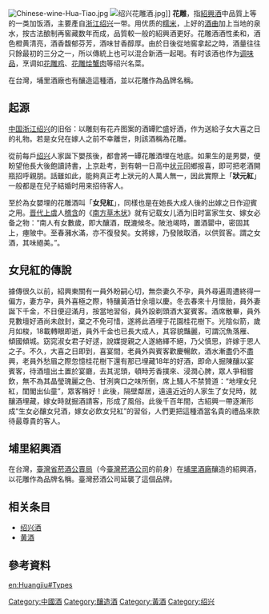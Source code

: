 {{copyedit|time=2015-02-28T17:36:25+00:00}}
{{unreferenced|time=2015-02-28T17:36:25+00:00}}
{{noteTA
|1=zh-hans:曲; zh-hant:麴;
|2=zh-hans:坛; zh-hant:罈;
}}
[[File:Chinese-wine-Hua-Tiao.jpg|thumb]]
[[File:绍兴花雕酒.jpg|thumb]]]]
'''花雕'''，指[[紹興酒|紹興酒]]中品質上等的一类加饭酒，主要產自[[浙江|浙江]][[绍兴|绍兴]]一带。用优质的[[糯米|糯米]]，上好的[[酒曲|酒曲]]加上当地的泉水，按古法酿制再窖藏数年而成，品質較一般的紹興酒更好。花雕酒酒性柔和，酒色橙黄清亮，酒香馥郁芬芳，酒味甘香醇厚。由於日後從地窖拿起之時，酒量往往只餘最初的三分之一，所以傳統上也可以混合新酒一起喝。有时该酒也作为[[调味品|调味品]]，烹调如[[花雕鸡|花雕鸡]]、[[花雕烩蟹肉|花雕烩蟹肉]]等绍兴名菜。

在台灣，埔里酒廠也有釀造這種酒，並以花雕作為品牌名稱。

==起源==
[[中国|中国]][[浙江|浙江]][[绍兴|绍兴]]的旧俗：以雕刻有花卉图案的酒罈贮盛好酒，作为送給子女大喜之日的礼物。若是女兒在嫁人之前不幸離世，則該酒稱為花雕。

從前每戶[[绍兴|绍兴]]人家誕下嬰孩後，都會將一罈花雕酒埋在地底。如果生的是男嬰，便盼望他長大後飽讀詩書，上京赴考，到有朝一日高中[[状元|状元]]回鄉报喜，即可把老酒開瓶招呼親朋。話雖如此，能夠真正考上狀元的人萬人無一，因此實際上「'''狀元紅'''」一般都是在兒子結婚时用来招待客人。

至於為女嬰埋的花雕酒叫「'''女兒紅'''」，同樣也是在她長大成人後的出嫁之日作迎賓之用。[[晋代|晋代]][[上虞|上虞]]人[[稽含|稽含]]的《[[南方草木状|南方草木状]]》就有记载女儿酒为旧时富家生女、嫁女必备之物：“南人有女數歲，即大釀酒，既漉候冬。陂池竭時，置酒罌中，密固其上，瘞陂中。至春瀦水滿，亦不復發矣。女將嫁，乃發陂取酒，以供賀客。謂之女酒，其味絕美。”。

== 女兒紅的傳說 ==

據傳很久以前，紹興東關有一員外盼嗣心切，無奈妻久不孕，員外尋遍周遭終得一偏方，妻方孕，員外喜極之際，特釀黃酒廿余壇以慶。冬去春來十月懷胎，員外妻誕下千金，不日便迎滿月，按當地習俗，員外設剃頭酒大宴賓客。酒席散畢，員外見數壇好酒尚未啟封，棄之不免可惜，遂將此酒埋于花園桂花樹下。光陰似箭，歲月如梭，18載轉眼即逝，員外千金也已長大成人，其容貌豔麗，可謂沉魚落雁、傾國傾城。窈窕淑女君子好逑，說媒提親之人遂絡繹不絕，乃父慎思，許嫁于恩人之子。不久，大喜之日即到，喜宴間，老員外與賓客歡慶暢飲，酒水漸盡仍不盡興，老員外愁眉之際忽憶桂花樹下還有那已埋藏18年的好酒，即命人掘陳釀以宴賓客，待酒壇出土置於宴廳，去其泥頭，頓時芳香撲來、浸潤心脾，眾人爭相嘗飲，無不為其晶瑩瑰麗之色、甘洌爽口之味所倒，席上騷人不禁贊道：“地埋女兒紅，閨閣出仙童”，眾客稱好！此後，隔壁鄰居，遠遠近近的人家生了女兒時，就釀酒埋藏，嫁女時就掘酒請客，形成了風俗。此後千百年間，古紹興一帶逐漸形成“生女必釀女兒酒，嫁女必飲女兒紅”的習俗，人們更把這種酒當名貴的禮品來款待最尊貴的客人。

==埔里紹興酒==
在台灣，[[臺灣省菸酒公賣局|臺灣省菸酒公賣局]]（今[[臺灣菸酒公司|臺灣菸酒公司]]的前身）在[[埔里酒廠|埔里酒廠]]釀造的紹興酒，以花雕作為品牌名稱。臺灣菸酒公司延襲了這個品牌。

== 相关条目 ==
*[[绍兴酒|绍兴酒]]
*[[黄酒|黄酒]]

==參考資料==
{{reflist}}

{{華夏酒文化}}

[[Category:中國酒|Category:中國酒]]
[[Category:釀造酒|Category:釀造酒]]
[[Category:黃酒|Category:黃酒]]
[[Category:绍兴|Category:绍兴]]

[[en:Huangjiu#Types|en:Huangjiu#Types]]